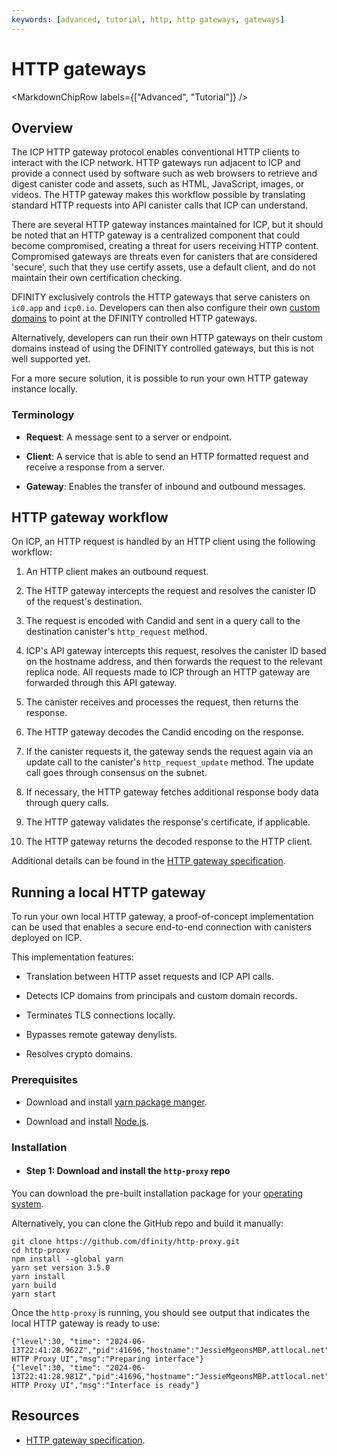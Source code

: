 ```yaml
---
keywords: [advanced, tutorial, http, http gateways, gateways]
---
```



# HTTP gateways

<MarkdownChipRow labels={["Advanced", "Tutorial"]} />

## Overview

The ICP HTTP gateway protocol enables conventional HTTP clients to interact with the ICP network. HTTP gateways run adjacent to ICP and provide a connect used by software such as web browsers to retrieve and digest canister code and assets, such as HTML, JavaScript, images, or videos. The HTTP gateway makes this workflow possible by translating standard HTTP requests into API canister calls that ICP can understand.

There are several HTTP gateway instances maintained for ICP, but it should be noted that an HTTP gateway is a centralized component that could become compromised, creating a threat for users receiving HTTP content. Compromised gateways are threats even for canisters that are considered 'secure', such that they use certify assets, use a default client, and do not maintain their own certification checking.

DFINITY exclusively controls the HTTP gateways that serve canisters on `ic0.app` and `icp0.io`. Developers can then also configure their own [custom domains](https://internetcomputer.org/docs/current/developer-docs/web-apps/custom-domains/using-custom-domains) to point at the DFINITY controlled HTTP gateways.

Alternatively, developers can run their own HTTP gateways on their custom domains instead of using the DFINITY controlled gateways, but this is not well supported yet. 

For a more secure solution, it is possible to run your own HTTP gateway instance locally.

### Terminology

- **Request**: A message sent to a server or endpoint.

- **Client**: A service that is able to send an HTTP formatted request and receive a response from a server.

- **Gateway**: Enables the transfer of inbound and outbound messages.

## HTTP gateway workflow

On ICP, an HTTP request is handled by an HTTP client using the following workflow:

1. An HTTP client makes an outbound request.

2. The HTTP gateway intercepts the request and resolves the canister ID of the request's destination.

3. The request is encoded with Candid and sent in a query call to the destination canister's `http_request` method.

4. ICP's API gateway intercepts this request, resolves the canister ID based on the hostname address, and then forwards the request to the relevant replica node. All requests made to ICP through an HTTP gateway are forwarded through this API gateway.

5. The canister receives and processes the request, then returns the response.

6. The HTTP gateway decodes the Candid encoding on the response.

7. If the canister requests it, the gateway sends the request again via an update call to the canister's `http_request_update` method. The update call goes through consensus on the subnet.

8. If necessary, the HTTP gateway fetches additional response body data through query calls.

9. The HTTP gateway validates the response's certificate, if applicable.

10. The HTTP gateway returns the decoded response to the HTTP client.

Additional details can be found in the [HTTP gateway specification](https://internetcomputer.org/docs/current/references/http-gateway-protocol-spec).

## Running a local HTTP gateway

To run your own local HTTP gateway, a proof-of-concept implementation can be used that enables a secure end-to-end connection with canisters deployed on ICP.

This implementation features:

- Translation between HTTP asset requests and ICP API calls.

- Detects ICP domains from principals and custom domain records.

- Terminates TLS connections locally.

- Bypasses remote gateway denylists.

- Resolves crypto domains.

### Prerequisites

- Download and install [yarn package manger](https://yarnpkg.com/).

- Download and install [Node.js](https://nodejs.org/en).

### Installation

- #### Step 1: Download and install the `http-proxy` repo

You can download the pre-built installation package for your [operating system](https://github.com/dfinity/http-proxy?tab=readme-ov-file#installation). 

Alternatively, you can clone the GitHub repo and build it manually:

```
git clone https://github.com/dfinity/http-proxy.git
cd http-proxy
npm install --global yarn
yarn set version 3.5.0
yarn install
yarn build
yarn start
```

Once the `http-proxy` is running, you should see output that indicates the local HTTP gateway is ready to use:

```
{"level":30, "time": "2024-06-13T22:41:28.962Z","pid":41696,"hostname":"JessieMgeonsMBP.attlocal.net","name":"IC HTTP Proxy UI","msg":"Preparing interface"}
{"level":30, "time": "2024-06-13T22:41:28.981Z","pid":41696,"hostname":"JessieMgeonsMBP.attlocal.net","name":"IC HTTP Proxy UI","msg":"Interface is ready"}
```

## Resources

- [HTTP gateway specification](https://internetcomputer.org/docs/current/references/http-gateway-protocol-spec).
